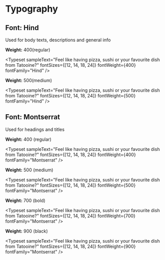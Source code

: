 
<Meta title="Design System/Typography" />

# Typography

## Font: Hind

Used for body texts, descriptions and general info

**Weight:** 400(regular)

<Typeset
  sampleText="Feel like having pizza, sushi or your favourite dish from Tatooine?"
  fontSizes={[12, 14, 18, 24]}
  fontWeight={400}
  fontFamily="Hind"
/>

**Weight:** 500(medium)

<Typeset
  sampleText="Feel like having pizza, sushi or your favourite dish from Tatooine?"
  fontSizes={[12, 14, 18, 24]}
  fontWeight={500}
  fontFamily="Hind"
/>

## Font: Montserrat

Used for headings and titles

**Weight:** 400 (regular)

<Typeset
  sampleText="Feel like having pizza, sushi or your favourite dish from Tatooine?"
  fontSizes={[12, 14, 18, 24]}
  fontWeight={400}
  fontFamily="Montserrat"
/>

**Weight:** 500 (medium)

<Typeset
  sampleText="Feel like having pizza, sushi or your favourite dish from Tatooine?"
  fontSizes={[12, 14, 18, 24]}
  fontWeight={500}
  fontFamily="Montserrat"
/>

**Weight:** 700 (bold)

<Typeset
  sampleText="Feel like having pizza, sushi or your favourite dish from Tatooine?"
  fontSizes={[12, 14, 18, 24]}
  fontWeight={700}
  fontFamily="Montserrat"
/>

**Weight:** 900 (black)

<Typeset
  sampleText="Feel like having pizza, sushi or your favourite dish from Tatooine?"
  fontSizes={[12, 14, 18, 24]}
  fontWeight={900}
  fontFamily="Montserrat"
/>
